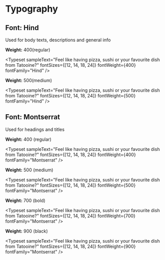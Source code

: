 
<Meta title="Design System/Typography" />

# Typography

## Font: Hind

Used for body texts, descriptions and general info

**Weight:** 400(regular)

<Typeset
  sampleText="Feel like having pizza, sushi or your favourite dish from Tatooine?"
  fontSizes={[12, 14, 18, 24]}
  fontWeight={400}
  fontFamily="Hind"
/>

**Weight:** 500(medium)

<Typeset
  sampleText="Feel like having pizza, sushi or your favourite dish from Tatooine?"
  fontSizes={[12, 14, 18, 24]}
  fontWeight={500}
  fontFamily="Hind"
/>

## Font: Montserrat

Used for headings and titles

**Weight:** 400 (regular)

<Typeset
  sampleText="Feel like having pizza, sushi or your favourite dish from Tatooine?"
  fontSizes={[12, 14, 18, 24]}
  fontWeight={400}
  fontFamily="Montserrat"
/>

**Weight:** 500 (medium)

<Typeset
  sampleText="Feel like having pizza, sushi or your favourite dish from Tatooine?"
  fontSizes={[12, 14, 18, 24]}
  fontWeight={500}
  fontFamily="Montserrat"
/>

**Weight:** 700 (bold)

<Typeset
  sampleText="Feel like having pizza, sushi or your favourite dish from Tatooine?"
  fontSizes={[12, 14, 18, 24]}
  fontWeight={700}
  fontFamily="Montserrat"
/>

**Weight:** 900 (black)

<Typeset
  sampleText="Feel like having pizza, sushi or your favourite dish from Tatooine?"
  fontSizes={[12, 14, 18, 24]}
  fontWeight={900}
  fontFamily="Montserrat"
/>
